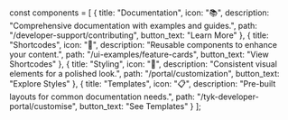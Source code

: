 
const components = [
  {
    title: "Documentation",
    icon: "📚",
    description: "Comprehensive documentation with examples and guides.",
    path: "/developer-support/contributing",
    button_text: "Learn More"
  },
  {
    title: "Shortcodes",
    icon: "🧩",
    description: "Reusable components to enhance your content.",
    path: "/ui-examples/feature-cards",
    button_text: "View Shortcodes"
  },
  {
    title: "Styling",
    icon: "🎨",
    description: "Consistent visual elements for a polished look.",
    path: "/portal/customization",
    button_text: "Explore Styles"
  },
  {
    title: "Templates",
    icon: "📋",
    description: "Pre-built layouts for common documentation needs.",
    path: "/tyk-developer-portal/customise",
    button_text: "See Templates"
  }
];

<FeatureCards components={components} />
